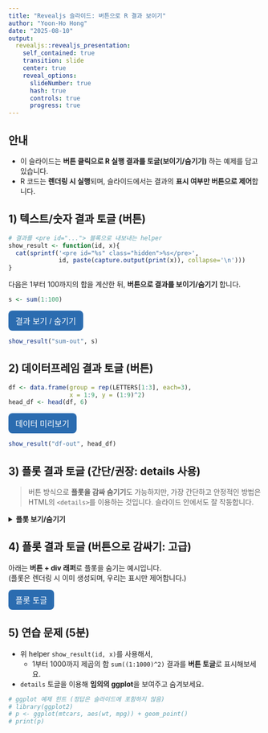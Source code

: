 ```yaml
---
title: "Revealjs 슬라이드: 버튼으로 R 결과 보이기"
author: "Yoon-Ho Hong"
date: "2025-08-10"
output:
  revealjs::revealjs_presentation:
    self_contained: true
    transition: slide
    center: true
    reveal_options:
      slideNumber: true
      hash: true
      controls: true
      progress: true
---
```


## 안내
- 이 슬라이드는 **버튼 클릭으로 R 실행 결과를 토글(보이기/숨기기)** 하는 예제를 담고 있습니다.  
- R 코드는 **렌더링 시 실행**되며, 슬라이드에서는 결과의 **표시 여부만 버튼으로 제어**합니다.

<!-- 토글 스크립트 & 스타일 -->
<script>
function toggle(id){
  var el = document.getElementById(id);
  if(!el) return;
  if (el.style.display === 'none' || el.style.display === ''){
    el.style.display = 'block';
  } else {
    el.style.display = 'none';
  }
}
</script>

<style>
button.toggle-btn {
  padding: 8px 14px; border: 0; border-radius: 8px;
  background: #2b6cb0; color: white; cursor: pointer; font-size: 16px;
}
button.toggle-btn:hover { background: #2c5282; }
pre.hidden, div.hidden { display: none; }
.reveal section pre { max-height: 420px; overflow: auto; }
</style>

## 1) 텍스트/숫자 결과 토글 (버튼)

```r
# 결과를 <pre id="..."> 블록으로 내보내는 helper
show_result <- function(id, x){
  cat(sprintf('<pre id="%s" class="hidden">%s</pre>',
              id, paste(capture.output(print(x)), collapse='\n')))
}
```

다음은 1부터 100까지의 합을 계산한 뒤, **버튼으로 결과를 보이기/숨기기** 합니다.

```r
s <- sum(1:100)
```

<button class="toggle-btn" onclick="toggle('sum-out')">결과 보기 / 숨기기</button>

```r
show_result("sum-out", s)
```

## 2) 데이터프레임 결과 토글 (버튼)

```r
df <- data.frame(group = rep(LETTERS[1:3], each=3),
                 x = 1:9, y = (1:9)^2)
head_df <- head(df, 6)
```

<button class="toggle-btn" onclick="toggle('df-out')">데이터 미리보기</button>

```r
show_result("df-out", head_df)
```

## 3) 플롯 결과 토글 (간단/권장: details 사용)

> 버튼 방식으로 **플롯을 감싸 숨기기**도 가능하지만, 가장 간단하고 안정적인 방법은
> HTML의 `<details>`를 이용하는 것입니다. 슬라이드 안에서도 잘 작동합니다.

<details>
  <summary><strong>플롯 보기/숨기기</strong></summary>

```r
plot(cars, main="Speed vs Stopping Distance")
```

</details>

## 4) 플롯 결과 토글 (버튼으로 감싸기: 고급)

아래는 **버튼 + div 래퍼**로 플롯을 숨기는 예시입니다.  
(플롯은 렌더링 시 이미 생성되며, 우리는 표시만 제어합니다.)

<button class="toggle-btn" onclick="toggle('plot-wrap')">플롯 토글</button>

<div id="plot-wrap" class="hidden">
```r
plot(pressure, col = 'steelblue', main="Vapor Pressure of Mercury")
```
</div>

## 5) 연습 문제 (5분)

- 위 helper `show_result(id, x)`를 사용해서,  
  - 1부터 1000까지 제곱의 합 `sum((1:1000)^2)` 결과를 **버튼 토글**로 표시해보세요.
- `details` 토글을 이용해 **임의의 ggplot**을 보여주고 숨겨보세요.

```r
# ggplot 예제 힌트 (정답은 슬라이드에 포함하지 않음)
# library(ggplot2)
# p <- ggplot(mtcars, aes(wt, mpg)) + geom_point()
# print(p)
```
